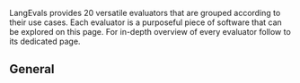 LangEvals provides 20 versatile evaluators that are grouped according to their use cases.
Each evaluator is a purposeful piece of software that can be explored on this page. For in-depth overview of every evaluator follow to its dedicated page.

## General


<EvaluatorsList />